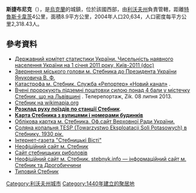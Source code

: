 {{coord|49|18|2.06|N|23|33|16.41|E|scale:100000|display=title}}

'''斯捷布尼克'''（{{lang-uk|Стебник}}），是[[烏克蘭|烏克蘭]]的城鎮，位於該國西部，由[[利沃夫州|利沃夫州]]負責管轄，距離[[特魯斯卡韋茨|特魯斯卡韋茨]]4公里，面積8.9平方公里，2004年人口20,634，人口密度每平方公里2,318.43人。

==參考資料==
*[https://web.archive.org/web/20121010205321/http://stat6.stat.lviv.ua/PXWEB2007/ukr/publ/2011/chnas.zip Державний комітет статистики України. Чисельність наявного населення України на 1 січня 2011 року, Київ-2011 (doc)]
* [http://stebnik.at.ua/news/zvernennja_miskogo_golovi_m_stebnika_do_prezidenta_ukrajini_janukovicha_v_f/2010-03-04-48 Звернення міського голови м. Стебника до Президента України Януковича В. Ф.] {{Wayback|url=http://stebnik.at.ua/news/zvernennja_miskogo_golovi_m_stebnika_do_prezidenta_ukrajini_janukovicha_v_f/2010-03-04-48 |date=20160304125735 }}
* [http://www.youtube.com/watch?v=EKtOBuIpjtA Катастрофа м. Стебник. Служба «Репортер» «Новий канал»] {{Wayback|url=http://www.youtube.com/watch?v=EKtOBuIpjtA |date=20161007054035 }}.
* [http://www.youtube.com/watch?feature=player_embedded&v=f1hgfo7NJ58 Вчені пророкують підземні поштовхи силою понад 4 бали у містечку Стебник, що на Львівщині] {{Wayback|url=http://www.youtube.com/watch?feature=player_embedded&v=f1hgfo7NJ58 |date=20161022111711 }}. Телерепортаж, Zik. 08 липня 2013.
* [http://wikimapia.org/#lat=49.2982627&lon=23.5445595&z=13&l=0&m=b Стебник на wikimapia.org] {{WebCite|url=https://www.webcitation.org/61CZ2O6Sc?url=http://wikimapia.org/#lat=49.2982627&lon=23.5445595&z=13&l=0&m=b |date=20110825123910 |dateformat=iso }}
* [https://web.archive.org/web/20160304071014/http://poezda.uz.ua/rozklad/47450 '''Розклад руху поїздів по станції Стебник'''].
* [https://web.archive.org/web/20150713220640/http://nadoloni.com/f/STL337563707?lang=uk '''Карта Стебника з вулицями і номерами будинків''']
* [http://gska2.rada.gov.ua/pls/z7502/A005?rdat1=31.08.2007&rf7571=21673 Облікова картка м. Стебника. Оф.сайт Верховної Ради України.]{{dead link|date=2018年3月 |bot=InternetArchiveBot |fix-attempted=yes }}
* [http://audiovis.nac.gov.pl/obraz/59253/ Соляна копальня TESP (Towarzystwo Eksploatacji Soli Potasowych) в Стебнику. 1930 рік.] {{Wayback|url=http://audiovis.nac.gov.pl/obraz/59253/ |date=20120723021404 }}
* [http://stebnyk.com Інтернет-газета "Стебницькі Вісті"] {{Wayback|url=http://stebnyk.com/ |date=20210121082510 }}
* [http://www.stebnyk.net/ Неофіційний сайт м. Стебник] {{Wayback|url=http://www.stebnyk.net/ |date=20201205184718 }}
* [http://fishingmania.ucoz.ua/ Сайт стебницьких риболовів] {{Wayback|url=http://fishingmania.ucoz.ua/ |date=20190322225013 }}
* [https://web.archive.org/web/20151118110645/http://stebnyk.info/ Неофіційний сайт м. Стебник. stebnyk.info — інформаційний сайт м. Стебник та Дрогобиччини]
* [http://www.vk.com/typical_stebnyk Типовий Стебник]

{{DEFAULTSORT:Стебник}}
[[Category:利沃夫州城市|Category:利沃夫州城市]]
[[Category:1440年建立的聚居地|Category:1440年建立的聚居地]]


{{Lviv-geo-stub}}
